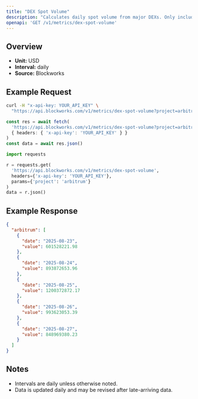 ```yaml
---
title: "DEX Spot Volume"
description: "Calculates daily spot volume from major DEXs. Only includes volumes from fee-paying liquidity pools"
openapi: 'GET /v1/metrics/dex-spot-volume'
---
```


## Overview

- **Unit:** USD
- **Interval:** daily
- **Source:** Blockworks

## Example Request

<CodeGroup>

```bash cURL
curl -H "x-api-key: YOUR_API_KEY" \
  "https://api.blockworks.com/v1/metrics/dex-spot-volume?project=arbitrum"
```

```typescript TypeScript
const res = await fetch(
  'https://api.blockworks.com/v1/metrics/dex-spot-volume?project=arbitrum',
  { headers: { 'x-api-key': 'YOUR_API_KEY' } }
)
const data = await res.json()
```

```python Python
import requests

r = requests.get(
  'https://api.blockworks.com/v1/metrics/dex-spot-volume',
  headers={'x-api-key': 'YOUR_API_KEY'},
  params={'project': 'arbitrum'}
)
data = r.json()
```

</CodeGroup>

## Example Response

```json
{
  "arbitrum": [
    {
      "date": "2025-08-23",
      "value": 601528221.98
    },
    {
      "date": "2025-08-24",
      "value": 893872653.96
    },
    {
      "date": "2025-08-25",
      "value": 1200372872.17
    },
    {
      "date": "2025-08-26",
      "value": 993623053.39
    },
    {
      "date": "2025-08-27",
      "value": 848969380.23
    }
  ]
}
```

## Notes
- Intervals are daily unless otherwise noted.
- Data is updated daily and may be revised after late-arriving data.
